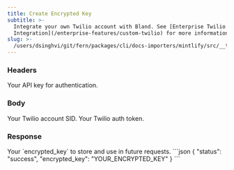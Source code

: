 ```yaml
---
title: Create Encrypted Key
subtitle: >-
  Integrate your own Twilio account with Bland. See [Enterprise Twilio
  Integration](/enterprise-features/custom-twilio) for more information.
slug: >-
  /users/dsinghvi/git/fern/packages/cli/docs-importers/mintlify/src/__test__/fixtures/bland/api-v1/post/accounts
---
```



### Headers

<ParamField header="authorization" type="string" required>
  Your API key for authentication.
</ParamField>

### Body

<ParamField body="account_sid" type="string" required>
  Your Twilio account SID.
</ParamField>

<ParamField body="auth_token" type="string" required>
  Your Twilio auth token.
</ParamField>

### Response

<ResponseField body="encrypted_key" type="string">
  Your `encrypted_key` to store and use in future requests.
</ResponseField>

<ResponseExample>
```json
{
    "status": "success",
    "encrypted_key": "YOUR_ENCRYPTED_KEY"
}
```
</ResponseExample>

